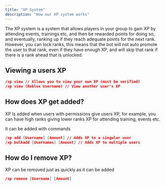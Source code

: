 ```yaml
---
title: "XP System"
description: "How our XP system works"
---
```


The XP system is a system that allows players in your group to gain XP by attending events, trainings etc, and then be rewarded points for doing so, and eventually, ranking up if they reach adequate points for the next rank. However, you can lock ranks, this means that the bot will not auto promote the user to that rank, even if they have enough XP, and will skip that rank if there is a rank ahead that is unlocked.

## Viewing a users XP

```json
/xp view // Allows you to view your own XP (must be verified)
/xp view (Roblox Username) // View another user's XP
```

## How does XP get added?

XP Is added when users with permissions give users XP, for example, you can have high ranks giving lower ranks XP for attending training, events etc.

It can be added with commands

```json
/xp add [Username] [Amount] // Adds XP to a singular user
/xp bulkadd [Usernames] [Amount] // Adds XP to multiple users
```

## How do I remove XP?

XP can be removed just as quickly as it can be added

```json
/xp remove [Username] [Amount]
```